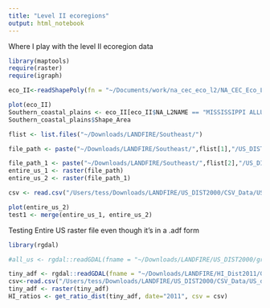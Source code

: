 ```yaml
---
title: "Level II ecoregions"
output: html_notebook
---
```


Where I play with the level II ecoregion data

```r
library(maptools)
require(raster)
require(igraph)

eco_II<-readShapePoly(fn = "~/Documents/work/na_cec_eco_l2/NA_CEC_Eco_Level2.shp")

plot(eco_II)
Southern_coastal_plains <- eco_II[eco_II$NA_L2NAME == "MISSISSIPPI ALLUVIAL AND SOUTHEAST USA COASTAL PLAINS", ]
Southern_coastal_plains$Shape_Area

flist <- list.files("~/Downloads/LANDFIRE/Southeast/")

file_path <- paste("~/Downloads/LANDFIRE/Southeast/",flist[1],"/US_DIST2013\\US_DIST2013.tif", sep ="")

file_path_1 <- paste("~/Downloads/LANDFIRE/Southeast/",flist[2],"/US_DIST2013\\US_DIST2013.tif", sep ="")
entire_us_1 <- raster(file_path)
entire_us_2 <- raster(file_path_1)

csv <- read.csv("/Users/tess/Downloads/LANDFIRE/US_DIST2000/CSV_Data/US_disturb2000.csv")

plot(entire_us_2)
test1 <- merge(entire_us_1, entire_us_2)
```


Testing Entire US raster file even though it's in a .adf form

```r

library(rgdal)

#all_us <- rgdal::readGDAL(fname = "~/Downloads/LANDFIRE/US_DIST2000/grid1/us_dist2000/") # Too big to load locally

tiny_adf <- rgdal::readGDAL(fname = "~/Downloads/LANDFIRE/HI_Dist2011/Grid/hi_dist2011/") 
csv<-read.csv("/Users/tess/Downloads/LANDFIRE/US_DIST2000/CSV_Data/US_disturb2000.csv")
tiny_adf <- raster(tiny_adf)
HI_ratios <- get_ratio_dist(tiny_adf, date="2011", csv = csv)

```
